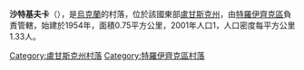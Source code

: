 {{coord|50|0|14|N|38|41|1|E|scale:100000|display=title}}

'''沙特基夫卡'''（{{lang-uk|Шатківка}}），是[[烏克蘭|烏克蘭]]的村落，位於該國東部[[盧甘斯克州|盧甘斯克州]]，由[[特羅伊齊克區|特羅伊齊克區]]負責管轄，始建於1954年，面積0.75平方公里，2001年人口1，人口密度每平方公里1.33人。

{{DEFAULTSORT:Шатківка}}
[[Category:盧甘斯克州村落|Category:盧甘斯克州村落]]
[[Category:特羅伊齊克區村落|Category:特羅伊齊克區村落]]


{{Luhansk-geo-stub}}